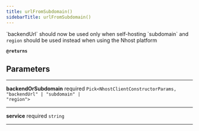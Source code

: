 ```yaml
---
title: urlFromSubdomain()
sidebarTitle: urlFromSubdomain()
---
```


\`backendUrl\` should now be used only when self-hosting
\`subdomain\` and `region` should be used instead when using the Nhost platform

**`@returns`**

## Parameters

---

**<span className="parameter-name">backendOrSubdomain</span>** <span className="optional-status">required</span> <code>Pick&lt;NhostClientConstructorParams, "backendUrl" &#124; "subdomain" &#124; "region"&gt;</code>

---

**<span className="parameter-name">service</span>** <span className="optional-status">required</span> <code>string</code>

---
